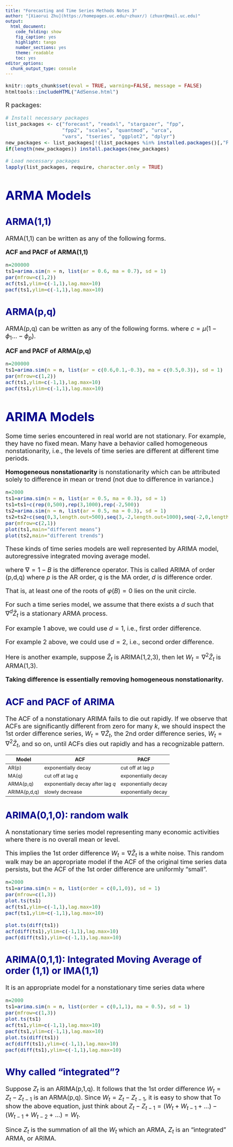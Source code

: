 ```yaml
---
title: "Forecasting and Time Series Methods Notes 3"
author: "[Xiaorui Zhu](https://homepages.uc.edu/~zhuxr/) (zhuxr@mail.uc.edu)"
output: 
  html_document:
    code_folding: show
    fig_caption: yes
    highlight: tango
    number_sections: yes
    theme: readable
    toc: yes
editor_options: 
  chunk_output_type: console
---
```

<style type="text/css">
body{ /* Normal  */
      font-size: 20px;
  }
code.r{ /* Code block */
    font-size: 16px;
}
pre { /* Code block - determines code spacing between lines */
    font-size: 16px;
}
h1 { /* Header 1 */
  color: DarkBlue;
}
h2 { /* Header 2 */
  color: DarkBlue;
}
</style>

```r
knitr::opts_chunk$set(eval = TRUE, warning=FALSE, message = FALSE)
htmltools::includeHTML("AdSense.html")
```

R packages:
```r
# Install necessary packages
list_packages <- c("forecast", "readxl", "stargazer", "fpp", 
                   "fpp2", "scales", "quantmod", "urca",
                   "vars", "tseries", "ggplot2", "dplyr")
new_packages <- list_packages[!(list_packages %in% installed.packages()[,"Package"])]
if(length(new_packages)) install.packages(new_packages)

# Load necessary packages
lapply(list_packages, require, character.only = TRUE)
```


# ARMA Models

## ARMA(1,1)

ARMA(1,1) can be written as any of the following forms.
\begin{align*}
\tilde{Z}_t&=\phi_1 \tilde{Z}_{t-1} + a_t - \theta_1 a_{t-1}
\end{align*}

**ACF and PACF of ARMA(1,1)**

```r
n=200000
ts1=arima.sim(n = n, list(ar = 0.6, ma = 0.7), sd = 1)
par(mfrow=c(1,2))
acf(ts1,ylim=c(-1,1),lag.max=10)
pacf(ts1,ylim=c(-1,1),lag.max=10)
```

## ARMA(p,q)

ARMA(p,q) can be written as any of the following forms.
\begin{align*}
\phi(B)\tilde{Z}_t&=\theta(B)a_t\\
(1 - \phi_1 B  - ... -\phi_p B^p)\tilde{Z}_t&=(1 - \theta_1 B ... - \theta_q B^q)a_t\\
\tilde{Z}_t&= \phi_1 \tilde{Z}_{t-1} + ... +\phi_p \tilde{Z}_{t-p} + a_t - \theta_1 a_{t-1} ... - \theta_q a_{t-q}\\
Z_t &= c + \phi_1 Z_{t-1} + ... +\phi_p Z_{t-p} + a_t - \theta_1 a_{t-1} ... - \theta_q a_{t-q}
\end{align*}
where $c=\mu(1-\phi_1 ... - \phi_p)$.

**ACF and PACF of ARMA(p,q)**

```r
n=200000
ts1=arima.sim(n = n, list(ar = c(0.6,0.1,-0.3), ma = c(0.5,0.3)), sd = 1)
par(mfrow=c(1,2))
acf(ts1,ylim=c(-1,1),lag.max=10)
pacf(ts1,ylim=c(-1,1),lag.max=10)
```

# ARIMA Models

Some time series encountered in real world are not stationary.  For example, they have no fixed mean.  Many have a behavior called homogeneous nonstationarity, i.e., the levels of time series are different at different time periods.

**Homogeneous nonstationarity** is nonstationarity which can be attributed solely to difference in mean or trend (not due to difference in variance.)




```r
n=2000
ts1=arima.sim(n = n, list(ar = 0.5, ma = 0.3), sd = 1)
ts1=ts1+c(rep(0,500),rep(3,1000),rep(-2,500))
ts2=arima.sim(n = n, list(ar = 0.5, ma = 0.3), sd = 1)
ts2=ts2+c(seq(0,3,length.out=500),seq(3,-2,length.out=1000),seq(-2,0,length.out=500))
par(mfrow=c(2,1))
plot(ts1,main="different means")
plot(ts2,main="different trends")
```

These kinds of time series models are well represented by ARIMA model, autoregressive integrated moving average model.

\begin{align*}
(1-\phi_1 B - ... - \phi_p B^p)(1-B)^d\tilde{Z}_t&=(1-\theta_1 B - ... - \theta_q B^q)a_t\\
\phi(B)(1-B)^d\tilde{Z}_t&=\theta(B)a_t\\
\phi(B)\nabla^d\tilde{Z}_t&=\theta(B)a_t\\
\varphi(B)\tilde{Z}_t&=\theta(B)a_t\\
\end{align*}
where $\nabla = 1-B$ is the difference operator.  This is called ARIMA of order (p,d,q) where $p$ is the AR order, $q$ is the MA order, $d$ is difference order.

That is, at least one of the roots of $\varphi(B)=0$ lies on the unit circle.

For such a time series model, we assume that there exists a $d$ such that $\nabla^d \tilde{Z}_t$ is a stationary ARMA process.

For example 1 above, we could use $d=1$, i.e., first order difference.

For example 2 above, we could use $d=2$, i.e., second order difference.

Here is another example, suppose $\tilde{Z}_t$ is ARIMA(1,2,3), then let $W_t = \nabla^2 \tilde{Z}_t$ is ARMA(1,3).


**Taking difference is essentially removing homogeneous nonstationarity.**

## ACF and PACF of ARIMA

The ACF of a nonstationary ARIMA fails to die out rapidly.  If we observe that ACFs are significantly different from zero for many $k$, we should inspect the 1st order difference series, $W_t=\nabla \tilde{Z}_t$, the 2nd order difference series, $W_t=\nabla^2 \tilde{Z}_t$, and so on, until ACFs dies out rapidly and has a recognizable pattern.

Model  |  ACF                |  PACF
-------|---------------------|--------------------
AR(p)  | exponentially decay | cut off at lag $p$
MA(q)  | cut off at lag $q$  | exponentially decay 
ARMA(p,q) | exponentially decay after lag $q$ | exponentially decay
ARIMA(p,d,q) | slowly decrease | exponentially decay


## ARIMA(0,1,0): random walk

A nonstationary time series model representing many economic activities where there is no overall mean or level.


\begin{align*}
\tilde{Z}_t - \tilde{Z}_{t-1}=a_t\\
\tilde{Z}_t = \tilde{Z}_{t-1} + a_t
\end{align*}

This implies the 1st order difference $W_t=\nabla \tilde{Z}_t$ is a white noise.  This random walk may be an appropriate model if the ACF of the original time series data persists, but the ACF of the 1st order difference are uniformly "small".




```r
n=2000
ts1=arima.sim(n = n, list(order = c(0,1,0)), sd = 1)
par(mfrow=c(1,3))
plot.ts(ts1)
acf(ts1,ylim=c(-1,1),lag.max=10)
pacf(ts1,ylim=c(-1,1),lag.max=10)

plot.ts(diff(ts1))
acf(diff(ts1),ylim=c(-1,1),lag.max=10)
pacf(diff(ts1),ylim=c(-1,1),lag.max=10)
```


## ARIMA(0,1,1): Integrated Moving Average of order (1,1) or IMA(1,1)

\begin{align*}
\tilde{Z}_t = \tilde{Z}_{t-1} + a_t - \theta_1 a_{t-1}
\end{align*}

It is an appropriate model for a nonstationary time series data where


```r
n=2000
ts1=arima.sim(n = n, list(order = c(0,1,1), ma = 0.5), sd = 1)
par(mfrow=c(1,3))
plot.ts(ts1)
acf(ts1,ylim=c(-1,1),lag.max=10)
pacf(ts1,ylim=c(-1,1),lag.max=10)
plot.ts(diff(ts1))
acf(diff(ts1),ylim=c(-1,1),lag.max=10)
pacf(diff(ts1),ylim=c(-1,1),lag.max=10)
```


## Why called "integrated"?

Suppose $Z_t$ is an ARIMA(p,1,q).  It follows that the 1st order difference $W_t=Z_t-Z_{t-1}$ is an ARMA(p,q).  Since $W_t=Z_t-Z_{t-1}$, it is easy to show that
\begin{align*}
Z_t = W_t+W_{t-1}+W_{t-2}...
\end{align*}
To show the above equation, just think about $Z_t-Z_{t-1}=(W_t+W_{t-1}+...)-(W_{t-1}+W_{t-2}+...)=W_t$.

Since $Z_t$ is the summation of all the $W_t$ which an ARMA, $Z_t$ is an "integrated" ARMA, or ARIMA.

